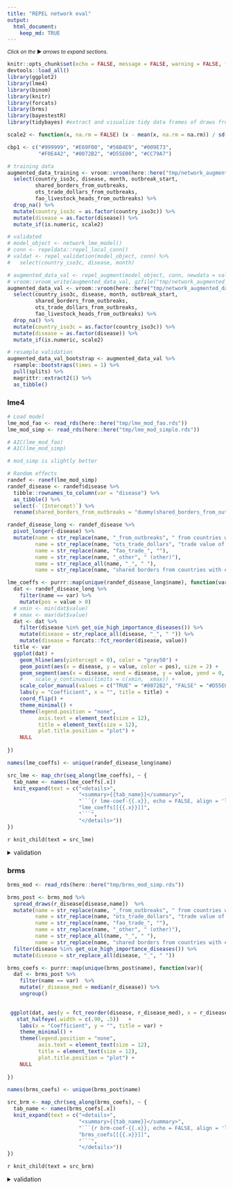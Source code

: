 ```yaml
---
title: "REPEL network eval"
output: 
  html_document:
    keep_md: TRUE
---
```


<small>_Click on the_ ▶ _︎arrows to expand sections._</small>


```r

knitr::opts_chunk$set(echo = FALSE, message = FALSE, warning = FALSE, fig.width = 7, fig.height = 5)
devtools::load_all()
library(ggplot2)
library(lme4)
library(binom)
library(knitr)
library(forcats)
library(brms)
library(bayestestR)
library(tidybayes) #extract and visualize tidy data frames of draws from posterior distributions of model variables, fits, and predictions from brms::brm

scale2 <- function(x, na.rm = FALSE) (x - mean(x, na.rm = na.rm)) / sd(x, na.rm)

cbp1 <- c("#999999", "#E69F00", "#56B4E9", "#009E73",
          "#F0E442", "#0072B2", "#D55E00", "#CC79A7")

# training data
augmented_data_training <- vroom::vroom(here::here("tmp/network_augmented_data.csv.gz"))  %>%
  select(country_iso3c, disease, month, outbreak_start,
         shared_borders_from_outbreaks,
         ots_trade_dollars_from_outbreaks,
         fao_livestock_heads_from_outbreaks) %>%
  drop_na() %>%
  mutate(country_iso3c = as.factor(country_iso3c)) %>%
  mutate(disease = as.factor(disease)) %>%
  mutate_if(is.numeric, scale2)

# validated
# model_object <- network_lme_model()
# conn <- repeldata::repel_local_conn()
# valdat <- repel_validation(model_object, conn) %>%
#   select(country_iso3c, disease, month)

# augmented_data_val <- repel_augment(model_object, conn, newdata = valdat)
# vroom::vroom_write(augmented_data_val, gzfile("tmp/network_augmented_data_val.csv.gz"))
augmented_data_val <- vroom::vroom(here::here("tmp/network_augmented_data_val.csv.gz"))  %>%
  select(country_iso3c, disease, month, outbreak_start,
         shared_borders_from_outbreaks,
         ots_trade_dollars_from_outbreaks,
         fao_livestock_heads_from_outbreaks) %>%
  drop_na() %>%
  mutate(country_iso3c = as.factor(country_iso3c)) %>%
  mutate(disease = as.factor(disease)) %>%
  mutate_if(is.numeric, scale2)

# resample validation
augmented_data_val_bootstrap <- augmented_data_val %>%
  rsample::bootstraps(times = 1) %>%
  pull(splits) %>%
  magrittr::extract2(1) %>%
  as_tibble()
```

### lme4
```r
# Load model
lme_mod_fao <- read_rds(here::here("tmp/lme_mod_fao.rds"))
lme_mod_simp <- read_rds(here::here("tmp/lme_mod_simple.rds"))

# AIC(lme_mod_fao)
# AIC(lme_mod_simp)

# mod_simp is slightly better
```

```r
# Random effects
randef <- ranef(lme_mod_simp)
randef_disease <- randef$disease %>%
  tibble::rownames_to_column(var = "disease") %>%
  as_tibble() %>% 
  select(-`(Intercept)`) %>% 
  rename(shared_borders_from_outbreaks = "dummy(shared_borders_from_outbreaks, \"TRUE\")")

randef_disease_long <- randef_disease %>%
  pivot_longer(-disease) %>% 
  mutate(name = str_replace(name, "_from_outbreaks", " from countries with existing outbreak"),
         name = str_replace(name, "ots_trade_dollars", "trade value of animal products"),
         name = str_replace(name, "fao_trade_", ""),
         name = str_replace(name, "_other", " (other)"),
         name = str_replace_all(name, "_", " "),
         name = str_replace(name, "shared borders from countries with existing outbreak", "shared borders with country with existing outbreak"))

lme_coeffs <- purrr::map(unique(randef_disease_long$name), function(var){
  dat <- randef_disease_long %>%
    filter(name == var) %>%
    mutate(pos = value > 0)
  # xmin <- min(dat$value)
  # xmax <- max(dat$value)
  dat <- dat %>% 
    filter(disease %in% get_oie_high_importance_diseases()) %>% 
    mutate(disease = str_replace_all(disease, "_", " ")) %>% 
    mutate(disease = forcats::fct_reorder(disease, value))
  title <- var
  ggplot(dat) +
    geom_hline(aes(yintercept = 0), color = "gray50") +
    geom_point(aes(x = disease, y = value, color = pos), size = 2) +
    geom_segment(aes(x = disease, xend = disease, y = value, yend = 0, color = pos)) +
    #    scale_y_continuous(limits = c(xmin,  xmax)) +
    scale_color_manual(values = c("TRUE" = "#0072B2", "FALSE" = "#D55E00")) +
    labs(y = "Coefficient", x = "", title = title) +
    coord_flip() +
    theme_minimal() +
    theme(legend.position = "none", 
          axis.text = element_text(size = 12), 
          title = element_text(size = 12),
          plot.title.position = "plot") +
    NULL
  
})

names(lme_coeffs) <- unique(randef_disease_long$name)

```


```r
src_lme <- map_chr(seq_along(lme_coeffs), ~ {
  tab_name <- names(lme_coeffs[.x])
  knit_expand(text = c("<details>",
                       "<summary>{{tab_name}}</summary>",
                       "```{r lme-coef-{{.x}}, echo = FALSE, align = 'left'}", 
                       "lme_coeffs[[{{.x}}]]",
                       "```",
                       "</details>"))
})

```

`r knit_child(text = src_lme)`

<details>
<summary>validation</summary>
```r
lme_predict <- augmented_data_val_bootstrap %>%
  mutate(outbreak_start_predicted = predict(lme_mod_simp, ., type = "response"))

# get predicted outbreak start probability by condition
lme_predict_compressed <- lme_predict %>%
  select(country_iso3c, disease, shared_borders_from_outbreaks, ots_trade_dollars_from_outbreaks, starts_with("fao"), outbreak_start_predicted) %>%
  distinct() %>% 
  rename(outbreak_start_predict_prob = outbreak_start_predicted) %>% 
  mutate(outbreak_start_predict_prob_grp = cut_number(outbreak_start_predict_prob, n = 20)) %>% 
  group_by(outbreak_start_predict_prob_grp) %>% 
  mutate(outbreak_start_predict_prob_grp_median = median(outbreak_start_predict_prob)) %>% 
  ungroup()

lme_predict_compressed %>% 
  group_by_at(vars(-outbreak_start_predict_prob)) %>%
  count() %>% 
  ungroup()  %>% 
  nrow() %>% 
  assertthat::are_equal(. , nrow(lme_predict_compressed))

lme_binoms <- augmented_data_training %>%
  bind_rows(augmented_data_val) %>% 
  right_join(lme_predict_compressed) %>% 
  group_by(outbreak_start_predict_prob_grp) %>% 
  group_split() %>%
  purrr::map_dfr(., function(tw){
    binom <-  binom.confint(x = sum(tw$outbreak_start), n=nrow(tw), methods = "wilson")
    tw %>%
      distinct(outbreak_start_predict_prob_grp, outbreak_start_predict_prob_grp_median) %>%
      mutate(outbreak_start_actual_prob = binom$mean, outbreak_start_actual_low = binom$lower, outbreak_start_actual_upper = binom$upper)})

options(scipen = 999)
ggplot(lme_binoms, aes(x = outbreak_start_predict_prob_grp_median, y  = outbreak_start_actual_prob)) +
  geom_point() +
  geom_errorbar(aes(ymin = outbreak_start_actual_low, ymax = outbreak_start_actual_upper)) +
  scale_x_log10()  +
  labs(x = "Forcasted probability", y = "Actual probabilty") +
  theme_minimal() +
  theme(legend.position = "none", 
        axis.text = element_text(size = 12), 
        title = element_text(size = 12),
        plot.title.position = "plot") +
  NULL

```
</details>

### brms
```r
brms_mod <- read_rds(here::here("tmp/brms_mod_simp.rds"))

brms_post <- brms_mod %>%
  spread_draws(r_disease[disease,name])  %>% 
  mutate(name = str_replace(name, "_from_outbreaks", " from countries with existing outbreak"),
         name = str_replace(name, "ots_trade_dollars", "trade value of animal products"),
         name = str_replace(name, "fao_trade_", ""),
         name = str_replace(name, "_other", " (other)"),
         name = str_replace_all(name, "_", " "),
         name = str_replace(name, "shared borders from countries with existing outbreak", "shared borders with country with existing outbreak")) %>% 
  filter(disease %in% get_oie_high_importance_diseases()) %>% 
  mutate(disease = str_replace_all(disease, "_", " ")) 

```


```r

brms_coefs <- purrr::map(unique(brms_post$name), function(var){
  dat <- brms_post %>%
    filter(name == var)  %>% 
    mutate(r_disease_med = median(r_disease)) %>% 
    ungroup()

  
 ggplot(dat, aes(y = fct_reorder(disease, r_disease_med), x = r_disease)) +
   stat_halfeye(.width = c(.90, .5))   +
    labs(x = "Coefficient", y = "", title = var) +
    theme_minimal() +
    theme(legend.position = "none", 
          axis.text = element_text(size = 12), 
          title = element_text(size = 12),
          plot.title.position = "plot") +
    NULL
  
})

names(brms_coefs) <- unique(brms_post$name)

```

```r
src_brm <- map_chr(seq_along(brms_coefs), ~ {
  tab_name <- names(brms_coefs[.x])
  knit_expand(text = c("<details>",
                       "<summary>{{tab_name}}</summary>",
                       "```{r brm-coef-{{.x}}, echo = FALSE, align = 'left'}", 
                       "brms_coefs[[{{.x}}]]",
                       "```",
                       "</details>"))
})

```
`r knit_child(text = src_brm)`


<details>
<summary>validation</summary>
```r
# brms_predict <- brms_mod %>%
#   fitted_draws(., newdata = augmented_data_val_bootstrap) 
# 
# # get predicted outbreak start probability by condition
# lme_predict_compressed <- lme_predict %>%
#   select(country_iso3c, disease, shared_borders_from_outbreaks, ots_trade_dollars_from_outbreaks, starts_with("fao"), outbreak_start_predicted) %>%
#   distinct() %>% 
#   rename(outbreak_start_predict_prob = outbreak_start_predicted) %>% 
#   mutate(outbreak_start_predict_prob_grp = cut_number(outbreak_start_predict_prob, n = 20)) %>% 
#   group_by(outbreak_start_predict_prob_grp) %>% 
#   mutate(outbreak_start_predict_prob_grp_median = median(outbreak_start_predict_prob)) %>% 
#   ungroup()
# 
# lme_predict_compressed %>% 
#   group_by_at(vars(-outbreak_start_predict_prob)) %>%
#   count() %>% 
#   ungroup()  %>% 
#   nrow() %>% 
#   assertthat::are_equal(. , nrow(lme_predict_compressed))
# 
# lme_binoms <- augmented_data_training %>%
#   bind_rows(augmented_data_val) %>% 
#   right_join(lme_predict_compressed) %>% 
#   group_by(outbreak_start_predict_prob_grp) %>% 
#   group_split() %>%
#   purrr::map_dfr(., function(tw){
#     binom <-  binom.confint(x = sum(tw$outbreak_start), n=nrow(tw), methods = "wilson")
#     tw %>%
#       distinct(outbreak_start_predict_prob_grp, outbreak_start_predict_prob_grp_median) %>%
#       mutate(outbreak_start_actual_prob = binom$mean, outbreak_start_actual_low = binom$lower, outbreak_start_actual_upper = binom$upper)})
# 
# options(scipen = 999)
# ggplot(lme_binoms, aes(x = outbreak_start_predict_prob_grp_median, y  = outbreak_start_actual_prob)) +
#   geom_point() +
#   geom_errorbar(aes(ymin = outbreak_start_actual_low, ymax = outbreak_start_actual_upper)) +
#   scale_x_log10()  +
#   labs(x = "Forcasted probability", y = "Actual probabilty") +
#   theme_minimal() +
#   theme(legend.position = "none", 
#         axis.text = element_text(size = 12), 
#         title = element_text(size = 12),
#         plot.title.position = "plot") +
#   NULL
# 

```
</details>
